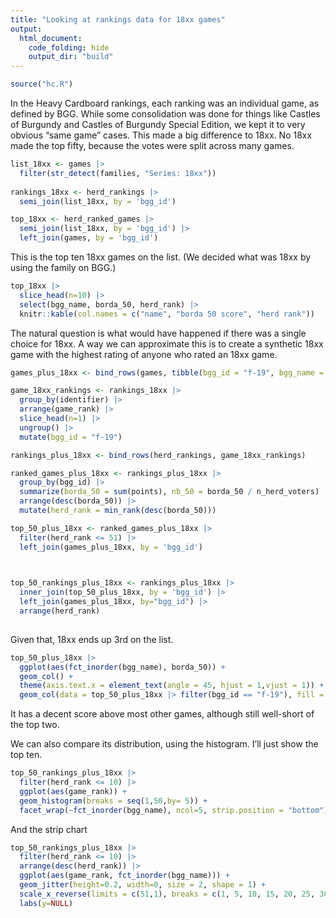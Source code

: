 ```yaml
---
title: "Looking at rankings data for 18xx games"
output: 
  html_document:
    code_folding: hide
    output_dir: "build"
---
```


```r
source("hc.R")
```

In the Heavy Cardboard rankings, each ranking was an individual game, as defined by BGG. While some consolidation was done for things like Castles of Burgundy and Castles of Burgundy Special Edition, we kept it to very obvious "same game" cases. This made a big difference to 18xx. No 18xx made the top fifty, because the votes were split across many games.

```r
list_18xx <- games |> 
  filter(str_detect(families, "Series: 18xx"))
  
rankings_18xx <- herd_rankings |> 
  semi_join(list_18xx, by = 'bgg_id')

top_18xx <- herd_ranked_games |> 
  semi_join(list_18xx, by = 'bgg_id') |> 
  left_join(games, by = 'bgg_id') 
```

This is the top ten 18xx games on the list. (We decided what was 18xx by using the family on BGG.)

```r
top_18xx |> 
  slice_head(n=10) |> 
  select(bgg_name, borda_50, herd_rank) |> 
  knitr::kable(col.names = c("name", "borda 50 score", "herd rank"))
```

The natural question is what would have happened if there was a single choice for 18xx. A way we can approximate this is to create a synthetic 18xx game with the highest rating of anyone who rated an 18xx game. 

```r

games_plus_18xx <- bind_rows(games, tibble(bgg_id = "f-19", bgg_name = "18xx"))

game_18xx_rankings <- rankings_18xx |> 
  group_by(identifier) |> 
  arrange(game_rank) |> 
  slice_head(n=1) |> 
  ungroup() |> 
  mutate(bgg_id = "f-19")

rankings_plus_18xx <- bind_rows(herd_rankings, game_18xx_rankings)

ranked_games_plus_18xx <- rankings_plus_18xx |> 
  group_by(bgg_id) |> 
  summarize(borda_50 = sum(points), nb_50 = borda_50 / n_herd_voters) |> 
  arrange(desc(borda_50)) |> 
  mutate(herd_rank = min_rank(desc(borda_50))) 

top_50_plus_18xx <- ranked_games_plus_18xx |> 
  filter(herd_rank <= 51) |> 
  left_join(games_plus_18xx, by = 'bgg_id') 

  

top_50_rankings_plus_18xx <- rankings_plus_18xx |> 
  inner_join(top_50_plus_18xx, by = 'bgg_id') |> 
  left_join(games_plus_18xx, by="bgg_id") |> 
  arrange(herd_rank)
  
```

Given that, 18xx ends up 3rd on the list.

```r
top_50_plus_18xx |> 
  ggplot(aes(fct_inorder(bgg_name), borda_50)) +
  geom_col() +
  theme(axis.text.x = element_text(angle = 45, hjust = 1,vjust = 1)) +
  geom_col(data = top_50_plus_18xx |> filter(bgg_id == "f-19"), fill = 'green')
```

It has a decent score above most other games, although still well-short of the top two.

We can also compare its distribution, using the histogram. I'll just show the top ten.

```r
top_50_rankings_plus_18xx |> 
  filter(herd_rank <= 10) |> 
  ggplot(aes(game_rank)) +
  geom_histogram(breaks = seq(1,50,by= 5)) +
  facet_wrap(~fct_inorder(bgg_name), ncol=5, strip.position = "bottom")
```

And the strip chart

```r
top_50_rankings_plus_18xx |> 
  filter(herd_rank <= 10) |> 
  arrange(desc(herd_rank)) |> 
  ggplot(aes(game_rank, fct_inorder(bgg_name))) +
  geom_jitter(height=0.2, width=0, size = 2, shape = 1) +
  scale_x_reverse(limits = c(51,1), breaks = c(1, 5, 10, 15, 20, 25, 30, 35, 40, 45, 50), minor_breaks=NULL) +
  labs(y=NULL)
```